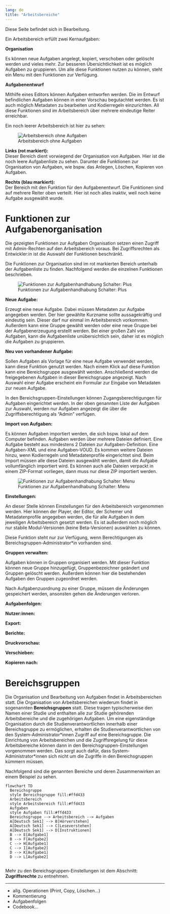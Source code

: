 ```yaml
---
lang: de
title: "Arbeitsbereiche"
---
```


::: {.callout-note}
Diese Seite befindet sich in Bearbeitung.
:::

Ein Arbeitsbereich erfüllt zwei Kernaufgaben:

**Organisation**

Es können neue Aufgaben angelegt, kopiert, verschoben oder gelöscht werden und vieles mehr. Zur besseren Übersichtlichkeit ist es möglich Aufgaben zu gruppieren. Um alle diese Funktionen nutzen zu können, steht ein Menu mit den Funktionen zur Verfügung.

**Aufgabenentwurf**

Mithilfe eines Editors können Aufgaben entworfen werden. Die im Entwurf befindlichen Aufgaben können in einer Vorschau begutachtet werden. Es ist auch möglich Metadaten zu bearbeiten und Kodierregeln einzurichten. All diese Funktionen sind im Arbeitsbereich über mehrere eindeutige Reiter erreichbar.

Ein noch leerer Arbeitsbereich ist hier zu sehen:

![Arbeitsbereich ohne Aufgaben](Leerer_Arbeitsbereich.png)

**Links (rot markiert):**<br>
Dieser Bereich dient vorwiegend der Organisation von Aufgaben. Hier ist die noch leere Aufgabenliste zu sehen. Darunter die Funktionen zur Organisation von Aufgaben, wie bspw. das Anlegen, Löschen, Kopieren von Aufgaben.

**Rechts (blau markiert):**<br>
Der Bereich mit den Funktion für den Aufgabenentwurf. Die Funktionen sind auf mehrere Reiter oben verteilt. Hier ist noch alles inaktiv, weil noch keine Aufgabe ausgewählt wurde. 

# Funktionen zur Aufgabenorganisation

::: {.callout-note}
Die gezeigten Funktionen zur Aufgaben Organisation setzen einen Zugriff mit Admin-Rechten auf den Arbeitsbereich voraus. Bei Zugriffsrechten als Entwickler:in ist die Auswahl der Funktionen beschränkt.
:::

Die Funktionen zur Organisation sind im rot markierten Bereich unterhalb der Aufgabenliste zu finden. Nachfolgend werden die einzelnen Funktionen beschrieben.

![Funktionen zur Aufgabenhandhabung Schalter: Plus](Funktionen_Aufgabenhandhabung_Plus.png){fig-align="left"}

**Neue Aufgabe:**<br>

Erzeugt eine neue Aufgabe. Dabei müssen Metadaten zur Aufgabe angegeben werden. Der hier gewählte Kurzname sollte aussagekräftig und eindeutig sein. Dieser darf nur einmal im Arbeitsbereich vorkommen. Außerdem kann eine Gruppe gewählt werden oder eine neue Gruppe bei der Aufgabenerzeugung erstellt werden. Bei einer großen Zahl von Aufgaben, kann die Aufgabenliste unübersichtlich sein, daher ist es möglich die Aufgaben zu gruppieren.

**Neu von vorhandener Aufgabe:**<br>

Sollen Aufgaben als Vorlage für eine neue Aufgabe verwendet werden, kann diese Funktion genutzt werden. Nach einem Klick auf diese Funktion kann eine Bereichsgruppe ausgewählt werden. Anschließend werden die freigegebenen Aufgaben in dieser Bereichsgruppe angezeigt. Nach Auswahl einer Aufgabe erscheint ein Formular zur Eingabe von Metadaten zur neuen Aufgabe.

::: {.callout-note}
In den Bereichsgruppen-Einstellungen können Zugangsberechtigungen für Aufgaben eingerichtet werden. In der oben genannten Liste der Aufgaben zur Auswahl, werden nur Aufgaben angezeigt die über die Zugriffsberechtigung als "Admin" verfügen.
:::

**Import von Aufgaben:**<br>

Es können Aufgaben importiert werden, die sich bspw. lokal auf dem Computer befinden. Aufgaben werden über mehrere Dateien definiert. Eine Aufgabe besteht aus mindestens 2 Dateien zur Aufgaben-Definition. Eine Aufgaben-XML und eine Aufgaben-VOUD. Es kommen weitere Dateien hinzu, wenn Kodierregeln und Metadatenprofile eingerichtet sind. Beim Import müssen alle diese Dateien ausgewählt werden, damit die Aufgabe vollumfänglich importiert wird. Es können auch alle Dateien verpackt in einem ZIP-Format vorliegen, dann muss nur diese ZIP importiert werden.


![Funktionen zur Aufgabenhandhabung Schalter: Menu](Funktionen_Aufgabenhandhabung_Sandwich.png){fig-align="left"}

**Einstellungen:**<br>

An dieser Stelle können Einstellungen für den Arbeitsbereich vorgenommen werden. Hier können der Player, der Editor, der Schemer und Metadatenprofile angegeben werden, die für alle Aufgaben in dem jeweiligen Arbeitsbereich gesetzt werden. Es ist außerdem noch möglich nur stabile Modul-Versionen (keine Beta-Versionen) auswählen zu können.

::: {.callout-note}
Diese Funktion steht nur zur Verfügung, wenn Berechtigungen als Bereichsgruppen-Administrator\*in vorhanden sind.
:::

**Gruppen verwalten:**<br>

Aufgaben können in Gruppen organisiert werden. Mit dieser Funktion können neue Gruppe hinzugefügt, Gruppenbezeichner geändert und Gruppen gelöscht werden. Außerdem können hier die bestehenden Aufgaben den Gruppen zugeordnet werden. 

::: {.callout-note}
Nach Aufgabenzuordnung zu einer Gruppe, müssen die Änderungen gespeichert werden, ansonsten gehen die Änderungen verloren.
:::

**Aufgabenfolgen:**<br>

**Nutzer:innen:**<br>

**Export:**<br>

**Berichte:**<br>

**Druckvorschau:**<br>

**Verschieben:**<br>

**Kopieren nach:**<br>


# Bereichsgruppen

Die Organisation und Bearbeitung von Aufgaben findet in Arbeitsbereichen statt. Die Organisation von Arbeitsbereichen wiederum findet in sogenannten **Bereichsgruppen** statt. Diese tragen typischerweise den Namen einer Studie und enthalten alle zur Studie gehörenden Arbeitsbereiche und die zugehörigen Aufgaben. Um eine eigenständige Organisation durch die Studienverantwortlichen innerhalb einer Bereichsgruppe zu ermöglichen, erhalten die Studienverantwortlichen von den System-Administrator\*innen Zugriff auf eine Bereichsgruppe. Die Einrichtung von Arbeitsbereichen und die Zugriffsregelung für diese Arbeitsbereiche können dann in den Bereichsgruppen-Einstellungen vorgenommen werden. Das sorgt auch dafür, dass System-Administrator\*innen sich nicht um die Zugriffe in den Bereichsgruppen kümmern müssen.

Nachfolgend sind die genannten Bereiche und deren Zusammenwirken an einem Beispiel zu sehen.

```mermaid
flowchart TD
  Bereichsgruppe
  style Bereichsgruppe fill:#ffd433
  Arbeitsbereich
  style Arbeitsbereich fill:#ffd433
  Aufgaben
  style Aufgaben fill:#ffd433
  Bereichsgruppe --> Arbeitsbereich --> Aufgaben
  A[Deutsch Sek1] --> B[Hörverstehen]
  A[Deutsch Sek1] --> C[Leseverstehen]
  A[Deutsch Sek1] --> D[Instruktionen]
  B --> E[Aufgabe1]
  B --> F[Aufgabe2]
  C --> H[Aufgabe1]
  C --> I[Aufgabe2]
  D --> K[Aufgabe1]
  D --> L[Aufgabe2]
  
```

::: {.callout-note}
Mehr zu den Bereichsgruppen-Einstellungen ist dem Abschnitt: **Zugriffsrechte** zu entnehmen.
:::







---



* allg. Operationen (Print, Copy, Löschen...)
* Kommentierung
* Aufgabenfolgen
* Codebook...